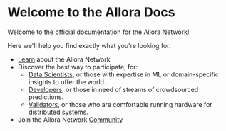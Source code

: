 # Welcome to the Allora Docs
 
Welcome to the official documentation for the Allora Network!

Here we'll help you find exactly what you're looking for.

- [Learn](./learn/overview) about the Allora Network
- Discover the best way to participate, for:
  - [Data Scientists](./datasci), or those with expertise in ML or domain-specific insights to offer the world.
  - [Developers](./devs), or those in need of streams of crowdsourced predictions.
  - [Validators](./nops), or those who are comfortable running hardware for distributed systems.
- Join the Allora Network [Community](./community)

